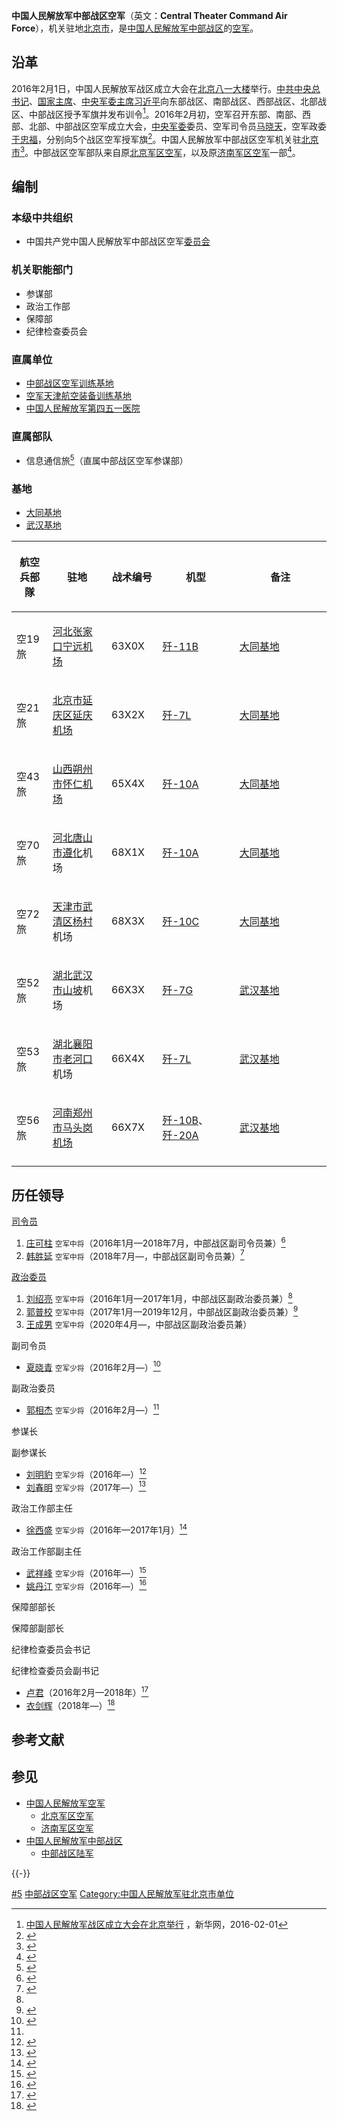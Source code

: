 {{Infobox Military Unit
|unit_name = 中国人民解放军中部战区空军
|image = [[File:Air_Force_Flag_of_the_People's_Republic_of_China.svg|120px]]
|caption = [[中国人民解放军军旗|中国人民解放军空军军旗]]
|dates = 2016年至今
|country = {{PRC}}
|軍種 = [[空军|空军]]
|type =中国人民解放军副战区级军种
|role = 空中作战、防空作战
|size = 
|current_commander_label = [[司令员|司令员]]
|current_commander  = [[韩胜延|韩胜延]] <small>[[中国人民解放军中将|空军中将]]</small>
|ceremonial_chief_label = [[政治委员|政治委员]]
|ceremonial_chief = [[王成男|王成男]] <small>[[中国人民解放军中将|空军中将]]</small>
|command_structure = [[中国人民解放军空军|中国人民解放军空军]]领导机构<br />[[中国人民解放军中部战区|中国人民解放军中部战区]]
|branch = [[中国人民解放军空军|中国人民解放军空军]]
|garrison = [[北京市|北京市]]
|nickname = 
|colors = {{color box|#FF0000}}{{color box|#007FFF}} [[红色|红色]]与[[天蓝色|天蓝色]]
|motto = 
|equipment =
|march = 《[[中国空军进行曲|中国空军进行曲]]》
|patron =
|notable_commanders = 
|battles = 
|identification_symbol =
|identification_symbol_label = 臂章
}}
{{中华人民共和国军事 |hidden = 1}}

'''中国人民解放军中部战区空军'''（英文：'''Central Theater Command Air Force'''），机关驻地[[北京市|北京市]]，是[[中国人民解放军中部战区|中国人民解放军中部战区]]的[[中国人民解放军空军|空军]]。

== 沿革 ==
2016年2月1日，中国人民解放军战区成立大会在[[北京|北京]][[八一大楼|八一大楼]]举行。[[中共中央总书记|中共中央总书记]]、[[中华人民共和国主席|国家主席]]、[[中央军委主席|中央军委主席]][[习近平|习近平]]向东部战区、南部战区、西部战区、北部战区、中部战区授予军旗并发布训令<ref>[http://news.xinhuanet.com/politics/2016-02/01/c_1117960554.htm 中国人民解放军战区成立大会在北京举行] {{Wayback|url=http://news.xinhuanet.com/politics/2016-02/01/c_1117960554.htm |date=20170922222113 }}，新华网，2016-02-01</ref>。2016年2月初，空军召开东部、南部、西部、北部、中部战区空军成立大会，[[中央军委|中央军委]]委员、空军司令员[[马晓天|马晓天]]，空军政委[[于忠福|于忠福]]，分别向5个战区空军授军旗<ref name=wy>{{Cite web |url = http://news.163.com/16/0206/16/BF5EB77V00014AED.html |title = 徐安祥出任南部战区空军司令员，安兆庆任政委 |author =  |date = 2016-02-06 |publisher = 网易 |language =  |accessdate =  |quote =  |archive-url = https://web.archive.org/web/20170107103114/http://news.163.com/16/0206/16/BF5EB77V00014AED.html |archive-date = 2017-01-07 |dead-url = yes }}</ref>。中国人民解放军中部战区空军机关驻[[北京市|北京市]]<ref>{{Cite web|url = http://ltjd.bjdch.gov.cn/view.php?id=1161|title = 龙潭街道携手中部战区空军参谋部勤务营开展 “送老兵迎新兵”走访慰问活动|author = |date = 2016-11-29|publisher = 龙潭街道慧民服务网|language = |accessdate = |quote = |archive-url = https://web.archive.org/web/20170107095833/http://ltjd.bjdch.gov.cn/view.php?id=1161|archive-date = 2017-01-07|dead-url = yes}}</ref>。中部战区空军部队来自原[[北京军区空军|北京军区空军]]，以及原[[济南军区空军|济南军区空军]]一部<ref>{{Cite web |url = http://sd.ifeng.com/a/20160310/4352286_0.shtml |title = 原济南军区空军部队转隶3个战区 被调整到10个单位 |author =  |date = 2016-03-10 |publisher = 凤凰网 |language =  |accessdate =  |quote =  |archive-date = 2020-11-04 |archive-url = https://web.archive.org/web/20201104160440/http://sd.ifeng.com/a/20160310/4352286_0.shtml |dead-url = no }}</ref>。

== 编制 ==
=== 本级中共组织 ===
* 中国共产党中国人民解放军中部战区空军[[党委|委员会]]

=== 机关职能部门 ===
* 参谋部
* 政治工作部
* 保障部
* 纪律检查委员会

===直属单位===
*[[中国人民解放军中部战区空军训练基地|中部战区空军训练基地]]
*[[中国人民解放军空军天津航空装备训练基地|空军天津航空装备训练基地]]
*[[中国人民解放军第四五一医院|中国人民解放军第四五一医院]]

===直属部队===
*信息通信旅<ref>{{Cite web |url = http://zb.81.cn/content/2017-05/05/content_7589212_5.htm |title = 中部战区空军某信息通信旅开展“军营开放日”活动 |author =  |date = 2017-05-05 |publisher = 军报记者 |language =  |accessdate =  |quote =  |archive-url = https://web.archive.org/web/20190123215440/http://zb.81.cn/content/2017-05/05/content_7589212_5.htm |archive-date = 2019-01-23 |dead-url = yes }}</ref>（直属中部战区空军参谋部）

=== 基地 ===
*[[中国人民解放军空军大同基地|大同基地]]
*[[中国人民解放军空军武汉基地|武汉基地]]
{| class="wikitable" cellpadding="2" 
|-
! scope="col" width="100"|航空兵部隊
! scope="col" width="250"|驻地
! scope="col" width="100"|战术编号
! scope="col" width="200"|机型
! scope="col" width="450"|备注
|-
|空19旅||[[张家口市|河北张家口]][[张家口宁远机场|宁远机场]]|| 63X0X||[[歼-11|歼-11B]]||[[中国人民解放军空军大同基地|大同基地]]
|-
|空21旅||[[延庆区|北京市延庆区]][[延庆机场|延庆机场]]|| 63X2X||[[歼-7|歼-7L]]||[[中国人民解放军空军大同基地|大同基地]]
|-
|空43旅||[[朔州市|山西朔州市]][[怀仁机场|怀仁机场]]||65X4X||[[歼-10|歼-10A]]||[[中国人民解放军空军大同基地|大同基地]]
|-
|空70旅||[[唐山市|河北唐山市]][[遵化市|遵化]]机场|| 68X1X|| [[歼-10|歼-10A]]||[[中国人民解放军空军大同基地|大同基地]]
|-
|空72旅||[[天津市|天津市]][[武清区|武清区]][[杨村街道|杨村]]机场|| 68X3X|| [[歼-10|歼-10C]]||[[中国人民解放军空军大同基地|大同基地]]
|-
|空52旅||[[武汉市|湖北武汉市]][[山坡乡|山坡]]机场||66X3X||[[歼-7|歼-7G]]||[[中国人民解放军空军武汉基地|武汉基地]]
|-
|空53旅||[[老河口市|湖北襄阳市老河口]]机场||66X4X||[[歼-7|歼-7L]]||[[中国人民解放军空军武汉基地|武汉基地]]
|-
|空56旅||[[郑州市|河南郑州市]][[马头岗机场|马头岗机场]]||66X7X|| [[歼-10|歼-10B]]、[[歼-20|歼-20A]]||[[中国人民解放军空军武汉基地|武汉基地]]
|-
|}

== 历任领导 ==
{{col-begin}}
{{col-2}}
; [[司令员|司令员]]
# [[庄可柱|庄可柱]] <small>空军中将</small>（2016年1月—2018年7月，中部战区副司令员兼）<ref name=zhliu>{{Cite web|url =  http://china.caixin.com/2016-03-06/100916736.html|title =  庄可柱、刘绍亮分别履新中部战区空军司令员政委|author =  |date =  2016-03-06|publisher =  财新网|language =  |accessdate =  |quote =  |archive-date =  2020-11-04|archive-url =  https://web.archive.org/web/20201104135019/http://china.caixin.com/2016-03-06/100916736.html|dead-url =  no}}</ref>
# [[韩胜延|韩胜延]] <small>空军中将</small>（2018年7月—，中部战区副司令员兼）<ref>{{Cite web|url =  https://www.thepaper.cn/newsDetail_forward_2697104|title =  中部战区空军司令员换将：韩胜延接替庄可柱|author =  |date =  2018-12-02|publisher =  澎湃新闻|language =  |accessdate =  |quote =  |archive-date =  2020-11-04|archive-url =  https://web.archive.org/web/20201104160740/https://www.thepaper.cn/newsDetail_forward_2697104|dead-url =  no}}</ref>

{{col-2}}

; [[政治委员|政治委员]]
# [[刘绍亮|刘绍亮]] <small>空军中将</small>（2016年1月—2017年1月，中部战区副政治委员兼）<ref name=zhliu/>
# [[郭普校|郭普校]] <small>空军中将</small>（2017年1月—2019年12月，中部战区副政治委员兼）<ref>{{Cite web |url = http://www.thepaper.cn/newsDetail_forward_1711400 |title = 五大战区空军军政主官配齐，徐西盛郭普校到任 |author =  |date = 澎湃新闻 |publisher = 2017-06-17 |language =  |accessdate =  |quote =  |archive-date = 2020-11-04 |archive-url = https://web.archive.org/web/20201104172520/http://www.thepaper.cn/newsDetail_forward_1711400 |dead-url = no }}</ref>
# [[王成男|王成男]] <small>空军中将</small>（2020年4月—，中部战区副政治委员兼）

{{col-end}}

{{col-begin}}
{{col-2}}
; 副司令员
*[[夏晓青|夏晓青]] <small>空军少将</small>（2016年2月—）<ref name=xia>{{Cite web |url = http://news.163.com/16/0205/20/BF3BKOQ500014AED.html |title = 夏晓青任中部战区空军副司令员，郭相杰任副政委 |author =  |date = 2016-02-05 |publisher = 网易 |language =  |accessdate =  |quote =  |archive-url = https://web.archive.org/web/20190123215440/http://news.163.com/16/0205/20/BF3BKOQ500014AED.html |archive-date = 2019-01-23 |dead-url = yes }}</ref>

{{col-2}}

; 副政治委员
*[[郭相杰|郭相杰]] <small>空军少将</small>（2016年2月—）<ref name=xia/>

{{col-end}}

{{col-begin}}
{{col-2}}
;参谋长


;副参谋长
*[[刘明豹|刘明豹]] <small>空军少将</small>（2016年—）<ref>{{Cite web |url = http://military.china.com/important/11132797/20160517/22664345_all.html |title = 93阅兵56领队将军13人晋升 刘庚群履新北部战区 |author =  |date = 2016-05-17 |publisher = 中华网 |language =  |accessdate =  |quote =  |archive-date = 2020-10-15 |archive-url = https://web.archive.org/web/20201015093415/http://military.china.com/important/11132797/20160517/22664345_all.html |dead-url = no }}</ref>
*[[刘春明_(解放军)|刘春明]] <small>空军少将</small>（2017年—）<ref>{{Cite web |url = http://www.thepaper.cn/newsDetail_forward_1874116 |title = 刘春明调任中部战区空军副参谋长，曾任空军武汉指挥所司令员 |author =  |date = 2017-11-21 |publisher = 澎湃新闻 |language =  |accessdate =  |quote =  |archive-date = 2020-11-04 |archive-url = https://web.archive.org/web/20201104101907/http://www.thepaper.cn/newsDetail_forward_1874116 |dead-url = no }}</ref>

{{col-2}}
;政治工作部主任
*[[徐西盛|徐西盛]] <small>空军少将</small>（2016年—2017年1月）<ref>{{Cite web |url = http://news.ifeng.com/a/20170126/50632022_0.shtml |title = 中部战区空军政治工作部主任徐西盛调任驻粤部队领导 |author =  |date = 2017-01-26 |publisher = 凤凰网 |language =  |accessdate =  |quote =  |archive-date = 2019-02-20 |archive-url = https://web.archive.org/web/20190220011650/http://news.ifeng.com/a/20170126/50632022_0.shtml |dead-url = no }}</ref>

;政治工作部副主任
*[[武祥峰|武祥峰]] <small>空军少将</small>（2016年—）<ref>{{Cite web  |url =http://www.thepaper.cn/newsDetail_forward_1578756  |title =武祥峰少将任中部战区空军政治工作部副主任  |author =  |date =2016-12-12  |publisher =澎湃新闻  |language =  |accessdate =  |quote =  |archive-date =2020-11-04  |archive-url =https://web.archive.org/web/20201104204717/http://www.thepaper.cn/newsDetail_forward_1578756  |dead-url =no  }}</ref>
*[[姚丹江|姚丹江]] <small>空军少将</small>（2016年—）<ref>{{Cite web |url = http://news.ifeng.com/a/20160409/48404557_0.shtml |title = 姚丹江调任中部战区空军政治部副主任 |author =  |date = 2016-04-09 |publisher = 凤凰网 |language =  |accessdate =  |quote =  |archive-date = 2019-05-02 |archive-url = https://web.archive.org/web/20190502170812/http://news.ifeng.com/a/20160409/48404557_0.shtml |dead-url = no }}</ref>

{{col-end}}

{{col-begin}}
{{col-2}}
;保障部部长

;保障部副部长

{{col-2}}
;纪律检查委员会书记

;纪律检查委员会副书记
*[[卢君|卢君]]（2016年2月—2018年）<ref>{{Cite web |url = http://csr.mos.gov.cn/content/2016-10/21/content_41314.htm |title = 坚决消灭“脑子里的敌人” |author = 卢君 |date = 2016-10-21 |publisher = 中国纪检监察报 |language =  |accessdate =  |quote =  |archive-url = https://web.archive.org/web/20180711092545/http://csr.mos.gov.cn/content/2016-10/21/content_41314.htm |archive-date = 2018-07-11 |dead-url = yes }}</ref>
*[[衣剑辉|衣剑辉]]（2018年—）<ref>{{Cite web |url = https://www.thepaper.cn/newsDetail_forward_2092459 |title = 中部战区空军副政委衣剑辉改任战区空军纪委书记 |author =  |date = 2018-04-24 |publisher = 澎湃新闻 |language =  |accessdate =  |quote =  |archive-date = 2020-11-04 |archive-url = https://web.archive.org/web/20201104081210/https://www.thepaper.cn/newsDetail_forward_2092459 |dead-url = no }}</ref>

{{col-end}}

== 参考文献 ==
{{Reflist|30em}}

== 参见 ==
{{Portal|中华人民共和国|军事航空|北京|天津|河北|山西|陕西|河南|湖北}}
* [[中国人民解放军空军|中国人民解放军空军]]
** [[中国人民解放军北京军区空军|北京军区空军]]
** [[中国人民解放军济南军区空军|济南军区空军]]
* [[中国人民解放军中部战区|中国人民解放军中部战区]]
** [[中国人民解放军中部战区陆军|中部战区陆军]]

{{-}}
{{PLA Military Region}}
{{中国人民解放军空军}}
{{中国人民解放军机场|中}}

[[Category:中国人民解放军各战区空军|#5]]
[[Category:中部战区空军|]]
[[Category:中国人民解放军驻北京市单位|Category:中国人民解放军驻北京市单位]]